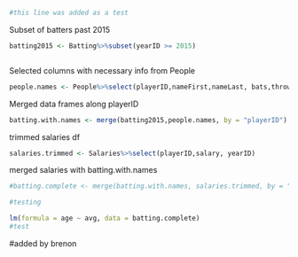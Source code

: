 ```r
#this line was added as a test
```


Subset of batters past 2015

```r
batting2015 <- Batting%>%subset(yearID >= 2015)
```

```r

```
Selected columns with necessary info from People
```r
people.names <- People%>%select(playerID,nameFirst,nameLast, bats,throws)
```

Merged data frames along playerID
```r
batting.with.names <- merge(batting2015,people.names, by = "playerID")
```

trimmed salaries df
```r
salaries.trimmed <- Salaries%>%select(playerID,salary, yearID)

```

merged salaries with batting.with.names
```r
#batting.complete <- merge(batting.with.names, salaries.trimmed, by = "playerID")
```

```r
#testing
```

```r
lm(formula = age ~ avg, data = batting.complete)
#test
```

#added by brenon

